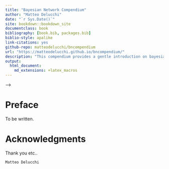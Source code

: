 ```yaml
--- 
title: "Bayesian Network Compendium"
author: "Matteo Delucchi"
date: "`r Sys.Date()`"
site: bookdown::bookdown_site
documentclass: book
bibliography: [book.bib, packages.bib]
biblio-style: apalike
link-citations: yes
github-repo: matteodelucchi/bncompendium
url: "https://matteodelucchi.github.io/bncompendium/"
description: "This compendium provides a gentle introduction on bayesian networks and it's applications."
output:
  html_document:
    md_extensions: +latex_macros
---
```



<!-- <!--- For HTML Only ---> -->
<!-- `r if (!knitr:::is_latex_output()) ' -->
<!-- $\\require{amsthm}$ -->
<!-- $\\DeclareMathOperator*{\\argmin}{argmin}$ -->
<!-- $\\newcommand{\\ci}{\\perp\\!\\!\\!\\perp}$ -->
<!-- '` -->

# Preface {-}

To be written.

# Acknowledgments {-}
Thank you etc..

```block2
Matteo Delucchi
```

